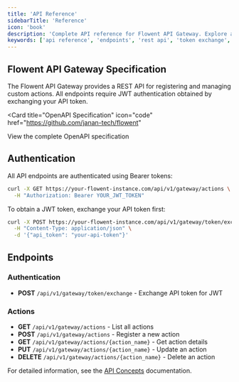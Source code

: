 ```yaml
---
title: 'API Reference'
sidebarTitle: 'Reference'
icon: 'book'
description: 'Complete API reference for Flowent API Gateway. Explore all endpoints, request/response formats, authentication methods, and interactive API playground.'
keywords: ['api reference', 'endpoints', 'rest api', 'token exchange', 'actions', 'authentication', 'openapi']
---
```


## Flowent API Gateway Specification

The Flowent API Gateway provides a REST API for registering and managing custom actions. All endpoints require JWT authentication obtained by exchanging your API token.

<Card
  title="OpenAPI Specification"
  icon="code"
  href="https://github.com/janan-tech/flowent"
>
  View the complete OpenAPI specification
</Card>

## Authentication

All API endpoints are authenticated using Bearer tokens:

```bash
curl -X GET https://your-flowent-instance.com/api/v1/gateway/actions \
  -H "Authorization: Bearer YOUR_JWT_TOKEN"
```

To obtain a JWT token, exchange your API token first:

```bash
curl -X POST https://your-flowent-instance.com/api/v1/gateway/token/exchange \
  -H "Content-Type: application/json" \
  -d '{"api_token": "your-api-token"}'
```

## Endpoints

### Authentication
- **POST** `/api/v1/gateway/token/exchange` - Exchange API token for JWT

### Actions
- **GET** `/api/v1/gateway/actions` - List all actions
- **POST** `/api/v1/gateway/actions` - Register a new action
- **GET** `/api/v1/gateway/actions/{action_name}` - Get action details
- **PUT** `/api/v1/gateway/actions/{action_name}` - Update an action
- **DELETE** `/api/v1/gateway/actions/{action_name}` - Delete an action

For detailed information, see the [API Concepts](/api_gateway/README) documentation.
